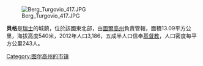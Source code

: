 [[Image:Berg_Turgovio_417.JPG|right]]

'''貝格'''是[[瑞士|瑞士]]的城鎮，位於該國東北部，由[[圖爾高州|圖爾高州]]負責管轄，面積13.09平方公里，海拔高度540米，2012年人口3,186，五成半人口信奉[[基督教|基督教]]，人口密度每平方公里243人。

{{Switzerland-geo-stub}}
[[Category:图尔高州的市镇|Category:图尔高州的市镇]]
